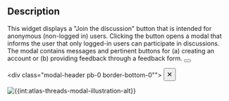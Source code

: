 <noinclude>
== Description ==
This widget displays a "Join the discussion" button that is intended for anonymous (non-logged in) users. Clicking the button opens a modal that informs the user that only logged-in users can participate in discussions. The modal contains messages and pertinent buttons for (a) creating an account or (b) providing feedback through a feedback form.
</noinclude><includeonly>
<!-- Button trigger modal -->
<button type="button" class="btn btn-primary" data-toggle="modal" data-target="#AddThreadModal-<!--{$pagename|escape:'html'}-->-<!--{$section|escape:'html'}-->" title="{{int:atlas-threads-modal-btn}}">
{{int:atlas-threads-modal-btn}}
</button>

<!-- Modal -->
<div class="modal fade" id="AddThreadModal-<!--{$pagename|escape:'html'}-->-<!--{$section|escape:'html'}-->" tabindex="-1" role="dialog" aria-hidden="true">
<div class="modal-dialog modal-lg modal-dialog-centered" role="document">
<div class="modal-content">
<div class="modal-header pb-0 border-bottom-0"">
<button type="button" class="close" style="min-width: 20px" data-dismiss="modal" aria-label="Close">
<span aria-hidden="true" style="font-size:1.5em" title="{{int:atlas-threads-modal-close-window}}">&times;</span>
</button>
</div>
<div class="modal-body container pt-0 mb-lg-2">
<div class="row d-flex align-items-center">
<div class="col-12 col-lg-8">
<p class="h3 mt-0 p-0">{{int:atlas-threads-modal-title}}</p>
<p>{{int:atlas-threads-modal-signup}}</p>
<p>{{int:atlas-threads-modal-feedback}}</p>
<div class="d-flex flex-column flex-lg-row mt-4">
<div class="btn btn-primary btn-lg-responsive mr-lg-3 mb-3 mb-lg-0">{{int:atlas-threads-modal-signup-btn}}</div>
<div class="btn btn-primary btn-lg-responsive">{{int:atlas-threads-modal-feedback-btn}}</div>
</div>
</div>
<div class="col-8 offset-2 col-lg-4 offset-lg-0 mt-3 mt-lg-0 p-3">
<img src="https://veganatlas.org/mediawiki/en-gb/images/8/85/Undraw_Chatting.png" class="w-100" alt="{{int:atlas-threads-modal-illustration-alt}}">
</div>
</div>
</div>
</div>
</div>
</div></includeonly>